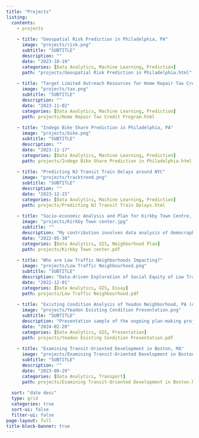 ```yaml
---
title: "Projects"
listing:
  contents: 
    - projects
    
    - title: "Geospatial Risk Prediction in Philadelphia, PA"
      image: "projects/risk.png"
      subtitle: "SUBTITLE"
      description: ""
      date: "2023-10-19"
      categories: [Data Analytics, Machine Learning, Prediction]
      path: "projects/Geospatial Risk Prediction in Philadelphia.html"
      
    - title: "Target Limited Outreach Resources for Home Repair Tax Credit Program in Philadelphia, PA"
      image: "projects/tax.png"
      subtitle: "SUBTITLE"
      description: ""
      date: "2023-11-02"
      categories: [Data Analytics, Machine Learning, Prediction]
      path: projects/Home Repair Tax Credit Program.html
      
    - title: "Indego Bike Share Prediction in Philadelphia, PA"
      image: "projects/bike.png"
      subtitle: "SUBTITLE"
      description: ""
      date: "2023-11-17"
      categories: [Data Analytics, Machine Learning, Prediction]
      path: projects/Indego Bike Share Prediction in Philadelphia.html
      
    - title: "Predicting NJ Transit Train Delays around NYC"
      image: "projects/tracktrend.png"
      subtitle: "SUBTITLE"
      description: ""
      date: "2023-12-15"
      categories: [Data Analytics, Machine Learning, Prediction]
      path: projects/Predicting NJ Transit Train Delays.html
      
    - title: "Socio-economic Analysis and Plan for Kirkby Town Centre, UK"
      image: "projects/Kirkby Town center.jpg"
      subtitle: ""
      description: "My contribution involves data analysis of democraphics, land use, retail and accessibility conditions; strategies of night-time economy and co-housing"
      date: "2022-05-30"
      categories: [Data Analytics, GIS, Neighborhood Plan]
      path: projects/Kirkby Town center.pdf
      
    - title: "Who are Low Traffic Neighborhoods Impacting?"
      image: "projects/Low Traffic Neighbourhood.png"
      subtitle: "SUBTITLE"
      description: "Data-driven Exploration of Social Equity of Low Traffic Neighborhoods in London, UK"
      date: "2022-12-01"
      categories: [Data Analytics, GIS, Essay]
      path: projects/Low Traffic Neighbourhood.pdf
      
    - title: "Existing Condition Analysis of Yeadon Neighborhood, PA (ongoing)"
      image: "projects/Yeadon Existing Condition Presentation.png"
      subtitle: "SUBTITLE"
      description: "Presentation sample of the ongoing plan-making project for Yeadon. <br> My contribution involves transport & commuting analysis; map & visualization making."
      date: "2024-02-20"
      categories: [Data Analytics, GIS, Presentation]
      path: projects/Yeadon Existing Condition Presentation.pdf
      
    - title: "Examining Transit-Oriented Development in Boston, MA"
      image: "projects/Examining Transit-Oriented Development in Boston.png"
      subtitle: "SUBTITLE"
      description: ""
      date: "2023-09-29"
      categories: [Data Analytics, Transport]
      path: projects/Examining Transit-Oriented Development in Boston.html
      
  sort: "date desc"
  type: grid
  categories: true
  sort-ui: false
  filter-ui: false
page-layout: full
title-block-banner: true
---
```

